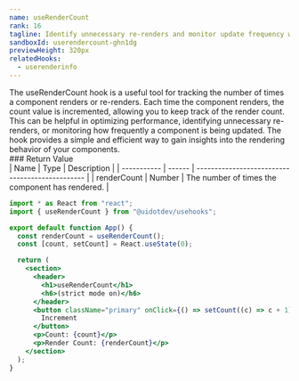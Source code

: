 ```yaml
---
name: useRenderCount
rank: 16
tagline: Identify unnecessary re-renders and monitor update frequency with useRenderCount.
sandboxId: userendercount-ghn1dg
previewHeight: 320px
relatedHooks:
  - userenderinfo
---
```



<HookDescription name={frontmatter.name}>
  The useRenderCount hook is a useful tool for tracking the number of times a
  component renders or re-renders. Each time the component renders, the count
  value is incremented, allowing you to keep track of the render count. This can
  be helpful in optimizing performance, identifying unnecessary re-renders, or
  monitoring how frequently a component is being updated. The hook provides a
  simple and efficient way to gain insights into the rendering behavior of your
  components.
</HookDescription>

<div class="reference">
  ### Return Value
  <div class="table-container">
  | Name        | Type   | Description                                     |
  | ----------- | ------ | ----------------------------------------------- |
  | renderCount | Number | The number of times the component has rendered. |
  </div>
</div>

<CodePreview
  sandboxId={frontmatter.sandboxId}
  previewHeight={frontmatter.previewHeight}
/>

<StaticCodeContainer>

```jsx
import * as React from "react";
import { useRenderCount } from "@uidotdev/usehooks";

export default function App() {
  const renderCount = useRenderCount();
  const [count, setCount] = React.useState(0);

  return (
    <section>
      <header>
        <h1>useRenderCount</h1>
        <h6>(strict mode on)</h6>
      </header>
      <button className="primary" onClick={() => setCount((c) => c + 1)}>
        Increment
      </button>
      <p>Count: {count}</p>
      <p>Render Count: {renderCount}</p>
    </section>
  );
}
```

</StaticCodeContainer>

